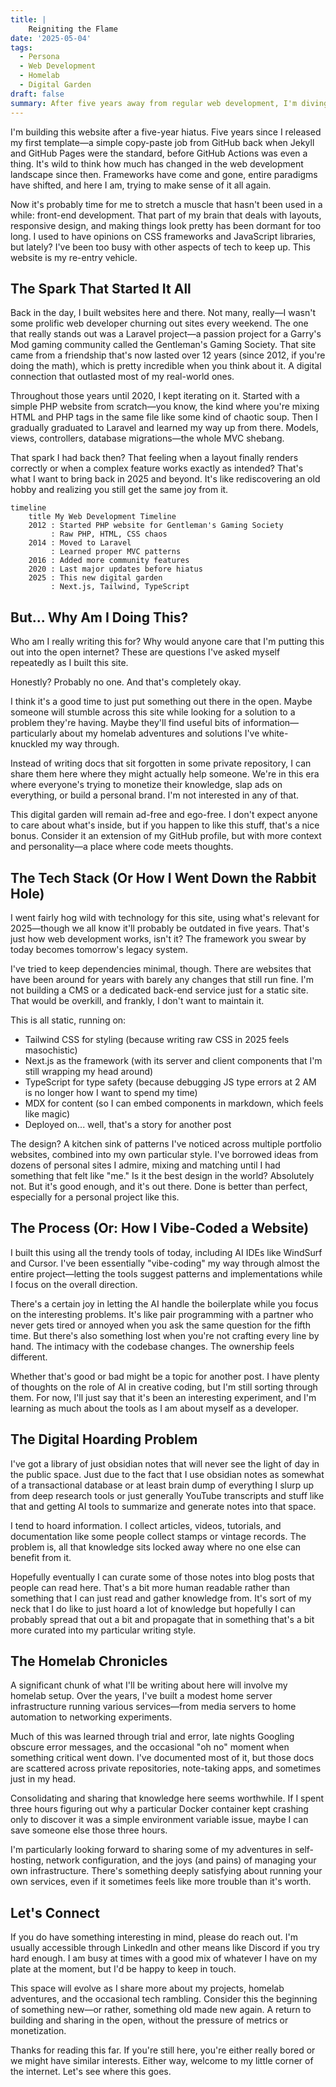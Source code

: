 ```yaml
---
title: |
    Reigniting the Flame
date: '2025-05-04'
tags:
  - Persona
  - Web Development
  - Homelab
  - Digital Garden
draft: false
summary: After five years away from regular web development, I'm diving back in with this new digital garden. Here's why I built it, who it's for (hint—maybe no one), and what you might find here. A rambling journey through my return to the front-end wilderness.
---
```


I'm building this website after a five-year hiatus. Five years since I released my first template—a simple copy-paste job from GitHub back when Jekyll and GitHub Pages were the standard, before GitHub Actions was even a thing. It's wild to think how much has changed in the web development landscape since then. Frameworks have come and gone, entire paradigms have shifted, and here I am, trying to make sense of it all again.

Now it's probably time for me to stretch a muscle that hasn't been used in a while: front-end development. That part of my brain that deals with layouts, responsive design, and making things look pretty has been dormant for too long. I used to have opinions on CSS frameworks and JavaScript libraries, but lately? I've been too busy with other aspects of tech to keep up. This website is my re-entry vehicle.

## The Spark That Started It All

Back in the day, I built websites here and there. Not many, really—I wasn't some prolific web developer churning out sites every weekend. The one that really stands out was a Laravel project—a passion project for a Garry's Mod gaming community called the Gentleman's Gaming Society. That site came from a friendship that's now lasted over 12 years (since 2012, if you're doing the math), which is pretty incredible when you think about it. A digital connection that outlasted most of my real-world ones.

Throughout those years until 2020, I kept iterating on it. Started with a simple PHP website from scratch—you know, the kind where you're mixing HTML and PHP tags in the same file like some kind of chaotic soup. Then I gradually graduated to Laravel and learned my way up from there. Models, views, controllers, database migrations—the whole MVC shebang. 

That spark I had back then? That feeling when a layout finally renders correctly or when a complex feature works exactly as intended? That's what I want to bring back in 2025 and beyond. It's like rediscovering an old hobby and realizing you still get the same joy from it.

```mermaid
timeline
    title My Web Development Timeline
    2012 : Started PHP website for Gentleman's Gaming Society
         : Raw PHP, HTML, CSS chaos
    2014 : Moved to Laravel
         : Learned proper MVC patterns
    2016 : Added more community features
    2020 : Last major updates before hiatus
    2025 : This new digital garden
         : Next.js, Tailwind, TypeScript
```

## But... Why Am I Doing This?

Who am I really writing this for? Why would anyone care that I'm putting this out into the open internet? These are questions I've asked myself repeatedly as I built this site. 

Honestly? Probably no one. And that's completely okay.

I think it's a good time to just put something out there in the open. Maybe someone will stumble across this site while looking for a solution to a problem they're having. Maybe they'll find useful bits of information—particularly about my homelab adventures and solutions I've white-knuckled my way through. 

Instead of writing docs that sit forgotten in some private repository, I can share them here where they might actually help someone. We're in this era where everyone's trying to monetize their knowledge, slap ads on everything, or build a personal brand. I'm not interested in any of that. 

This digital garden will remain ad-free and ego-free. I don't expect anyone to care about what's inside, but if you happen to like this stuff, that's a nice bonus. Consider it an extension of my GitHub profile, but with more context and personality—a place where code meets thoughts.

## The Tech Stack (Or How I Went Down the Rabbit Hole)

I went fairly hog wild with technology for this site, using what's relevant for 2025—though we all know it'll probably be outdated in five years. That's just how web development works, isn't it? The framework you swear by today becomes tomorrow's legacy system.

I've tried to keep dependencies minimal, though. There are websites that have been around for years with barely any changes that still run fine. I'm not building a CMS or a dedicated back-end service just for a static site. That would be overkill, and frankly, I don't want to maintain it.

This is all static, running on:
- Tailwind CSS for styling (because writing raw CSS in 2025 feels masochistic)
- Next.js as the framework (with its server and client components that I'm still wrapping my head around)
- TypeScript for type safety (because debugging JS type errors at 2 AM is no longer how I want to spend my time)
- MDX for content (so I can embed components in markdown, which feels like magic)
- Deployed on... well, that's a story for another post

The design? A kitchen sink of patterns I've noticed across multiple portfolio websites, combined into my own particular style. I've borrowed ideas from dozens of personal sites I admire, mixing and matching until I had something that felt like "me." Is it the best design in the world? Absolutely not. But it's good enough, and it's out there. Done is better than perfect, especially for a personal project like this.

## The Process (Or: How I Vibe-Coded a Website)

I built this using all the trendy tools of today, including AI IDEs like WindSurf and Cursor. I've been essentially "vibe-coding" my way through almost the entire project—letting the tools suggest patterns and implementations while I focus on the overall direction. 

There's a certain joy in letting the AI handle the boilerplate while you focus on the interesting problems. It's like pair programming with a partner who never gets tired or annoyed when you ask the same question for the fifth time. But there's also something lost when you're not crafting every line by hand. The intimacy with the codebase changes. The ownership feels different.

Whether that's good or bad might be a topic for another post. I have plenty of thoughts on the role of AI in creative coding, but I'm still sorting through them. For now, I'll just say that it's been an interesting experiment, and I'm learning as much about the tools as I am about myself as a developer.

## The Digital Hoarding Problem

I've got a library of just obsidian notes that will never see the light of day in the public space. Just due to the fact that I use obsidian notes as somewhat of a transactional database or at least brain dump of everything I slurp up from deep research tools or just generally YouTube transcripts and stuff like that and getting AI tools to summarize and generate notes into that space.

I tend to hoard information. I collect articles, videos, tutorials, and documentation like some people collect stamps or vintage records. The problem is, all that knowledge sits locked away where no one else can benefit from it. 

Hopefully eventually I can curate some of those notes into blog posts that people can read here. That's a bit more human readable rather than something that I can just read and gather knowledge from. It's sort of my neck that I do like to just hoard a lot of knowledge but hopefully I can probably spread that out a bit and propagate that in something that's a bit more curated into my particular writing style.

## The Homelab Chronicles

A significant chunk of what I'll be writing about here will involve my homelab setup. Over the years, I've built a modest home server infrastructure running various services—from media servers to home automation to networking experiments.

Much of this was learned through trial and error, late nights Googling obscure error messages, and the occasional "oh no" moment when something critical went down. I've documented most of it, but those docs are scattered across private repositories, note-taking apps, and sometimes just in my head.

Consolidating and sharing that knowledge here seems worthwhile. If I spent three hours figuring out why a particular Docker container kept crashing only to discover it was a simple environment variable issue, maybe I can save someone else those three hours.

I'm particularly looking forward to sharing some of my adventures in self-hosting, network configuration, and the joys (and pains) of managing your own infrastructure. There's something deeply satisfying about running your own services, even if it sometimes feels like more trouble than it's worth.

## Let's Connect

If you do have something interesting in mind, please do reach out. I'm usually accessible through LinkedIn and other means like Discord if you try hard enough. I am busy at times with a good mix of whatever I have on my plate at the moment, but I'd be happy to keep in touch.

This space will evolve as I share more about my projects, homelab adventures, and the occasional tech rambling. Consider this the beginning of something new—or rather, something old made new again. A return to building and sharing in the open, without the pressure of metrics or monetization.

Thanks for reading this far. If you're still here, you're either really bored or we might have similar interests. Either way, welcome to my little corner of the internet. Let's see where this goes.
